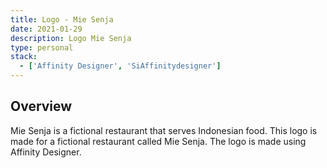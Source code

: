 ```yaml
---
title: Logo - Mie Senja
date: 2021-01-29
description: Logo Mie Senja
type: personal
stack:
  - ['Affinity Designer', 'SiAffinitydesigner']
---
```


## Overview

Mie Senja is a fictional restaurant that serves Indonesian food. This logo is made for a fictional restaurant called Mie Senja. The logo is made using Affinity Designer.
